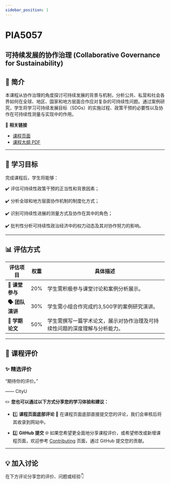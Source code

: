 ```yaml
---
sidebar_position: 1
---
```


# PIA5057
## 可持续发展的协作治理 (Collaborative Governance for Sustainability)

## **📘 简介**
本课程从协作治理的角度探讨可持续发展的背景与机制，分析公共、私营和社会各界如何在全球、地区、国家和地方层面合作应对复杂的可持续性问题。通过案例研究，学生将学习可持续发展目标（SDGs）的实施过程、政策干预的必要性以及协作在可持续性测量与实现中的作用。

🔗 **相关链接**
- [课程页面](https://www.cityu.edu.hk/catalogue/pg/202425/course/PIA5057.htm)
- [课程大纲 PDF](https://www.cityu.edu.hk/catalogue/pg/202425/course/PIA5057.pdf)

---

## **🎯 学习目标**

完成课程后，学生将能够：

✔️ 评估可持续性政策干预的正当性和背景因素；

✔️ 分析全球和地方层面协作机制的制度化方式；

✔️ 识别可持续性进展的测量方式及协作在其中的角色；

✔️ 批判性分析可持续性政治经济中的权力动态及其对协作努力的影响。

---

## **📊 评估方式**

| **评估项目**             | **权重** | **具体描述**                                                                                     |
|--------------------------|----------|--------------------------------------------------------------------------------------------------|
| **📖 课堂参与**          | 20%      | 学生需积极参与课堂讨论和案例分析展示。                                                             |
| **🗣️ 团队演讲**          | 30%      | 学生需小组合作完成约3,500字的案例研究演讲。                                                         |
| **📄 学期论文**           | 50%      | 学生需撰写一篇学术论文，展示对协作治理及可持续性问题的深度理解与分析能力。                                |

---

## **💬 课程评价**

### ✨ **精选评价**
<div className={commentStyles.commentBox}>
    <p className={commentStyles.commentText}>
        “期待你的评价。”
    </p>
    <p className={commentStyles.commentAuthor}>—— CityU</p>
</div>

✏️ **您也可以通过以下方式分享您的学习体验和建议：**

- 1️⃣ **课程页面底部评论**
💬 在课程页面底部直接提交您的评论，我们会审核后将其收录到网站中。

- 2️⃣ **GitHub 提交**
🌐 如果您希望更全面地分享课程评价，或希望修改或新增课程页面，欢迎参考 [Contributing](/contributing) 页面，通过 GitHub 提交您的贡献。

---

## **💡 加入讨论**

在下方评论分享您的评价、问题或经验👇
<Utterances />
